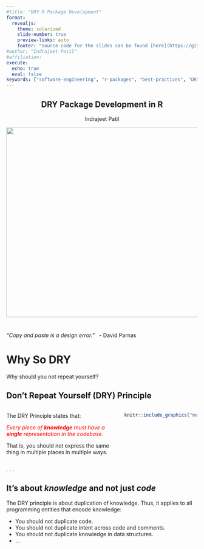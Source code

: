 ```yaml
---
#title: "DRY R Package Development"
format:
  revealjs:
    theme: solarized
    slide-number: true
    preview-links: auto
    footer: "Source code for the slides can be found [here](https://github.com/IndrajeetPatil/dry-r-package-development/){target='_blank'}."
#author: "Indrajeet Patil"
#affiliation:
execute:
  echo: true
  eval: false
keywords: ["software-engineering", "r-packages", "best-practices", "DRY"]
---
```


## DRY Package Development in R {style="text-align: center;"}

<!-- Don't render this file manually. Run `renderer.R` script instead. -->

::: {style="text-align: center;"}

Indrajeet Patil

:::

![](media/simpsons.png){.absolute width="900" height="500" left="70" top="155"}

<!-- Need to install extension from https://github.com/quarto-ext/fontawesome -->
<!-- Run `quarto install extension quarto-ext/fontawesome` in terminal -->

#

*"Copy and paste is a design error."* &nbsp; \- David Parnas

# Why So DRY

Why should you not repeat yourself?

## Don't Repeat Yourself (DRY) Principle {.smaller}

:::: {.columns}

::: {.column width='60%'}

The DRY Principle states that:

::: {style="color: red;"}

*Every piece of **knowledge** must have a **single** representation in the codebase.*

:::

That is, you should not express the same thing in multiple places in multiple ways.

:::

::: {.column width='40%'}

```r
knitr::include_graphics("media/dry.gif")
```

:::

::::

. . .

:::{.callout-note}

## It's about *knowledge* and not just *code*

The DRY principle is about duplication of knowledge.
Thus, it applies to all programming entities that encode knowledge:

- You should not duplicate code.
- You should not duplicate intent across code and comments.
- You should not duplicate knowledge in data structures.
- ...

:::
